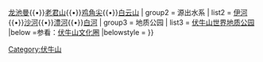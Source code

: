 {{Navbox
|name  = 伏牛山
|title =[[伏牛山]]
|titlestyle = 
|image =
|above =
|groupstyle =
| group1 = 伏牛山峰
| list1  =[[玉皇山 (河南)|玉皇山]]{{•}}[[龙池曼]]{{•}}[[老君山 (栾川)|老君山]]{{•}}[[鸡角尖]]{{•}}[[白云山 (洛阳)|白云山]]
| group2 = 源出水系
| list2  = [[伊河]]{{•}}[[沙河 (颍河)|沙河]]{{•}}[[澧河]]{{•}}[[白河 (唐白河)|白河]]
| group3 = 地质公园
| list3  = [[伏牛山世界地质公园]]
|below =参看：[[伏牛山文化圈]]
|belowstyle =
}}<noinclude>
[[Category:伏牛山]]
</noinclude>